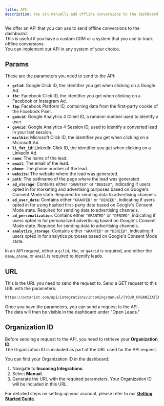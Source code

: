 ```yaml
---
title: API
description: You can manually add offline conversions to the dashboard by sending them to our API.
---
```


We offer an API that you can use to send offline conversions to the dashboard.  
This is useful if you have a custom CRM or a system that you use to track offline conversions.  
You can implement our API in any system of your choice.

## Params

These are the parameters you need to send to the API:

- **`gclid`**: Google Click ID, the identifier you get when clicking on a Google Ad.
- **`fbc`**: Facebook Click ID, the identifier you get when clicking on a Facebook or Instagram Ad.
- **`fbp`**: Facebook Platform ID, containing data from the first-party cookie of the Facebook Pixel.
- **`ga4cid`**: Google Analytics 4 Client ID, a random number used to identify a user.
- **`ga4sid`**: Google Analytics 4 Session ID, used to identify a converted lead in your last session.
- **`msclkid`**: Microsoft Click ID, the identifier you get when clicking on a Microsoft Ad.
- **`li_fat_id`**: LinkedIn Click ID, the identifier you get when clicking on a LinkedIn Ad.
- **`name`**: The name of the lead.
- **`email`**: The email of the lead.
- **`phone`**: The phone number of the lead.
- **`website`**: The website where the lead was generated.
- **`path`**: The pathname of the page where the lead was generated.
- **`ad_storage`**: Contains either `"GRANTED"` or `"DENIED"`, indicating if users opted in for marketing and advertising purposes based on Google's Consent Mode state. Required for sending data to advertising channels.
- **`ad_user_data`**: Contains either `"GRANTED"` or `"DENIED"`, indicating if users opted in for using hashed first-party data based on Google's Consent Mode state. Required for sending data to advertising channels.
- **`ad_personalization`**: Contains either `"GRANTED"` or `"DENIED"`, indicating if users opted in for personalized advertising based on Google's Consent Mode state. Required for sending data to advertising channels.
- **`analytics_storage`**: Contains either `"GRANTED"` or `"DENIED"`, indicating if users opted in for analytics purposes based on Google's Consent Mode state.

In an API request, either a `gclid`, `fbc`, or `ga4cid` is required, and either the `name`, `phone`, or `email` is required to identify leads.

## URL

This is the URL you need to send the request to. Send a GET request to this URL with the parameters:

```bash
https://octanist.com/api/integrations/incoming/manual/{YOUR_ORGANIZATION_ID}/

```

Once you have the parameters, you can send a request to the API.  
The data will then be visible in the dashboard under "Open Leads."

## Organization ID

Before sending a request to the API, you need to retrieve your **Organization ID**.  
The Organization ID is included as part of the URL used for the API request.

You can find your Organization ID in the dashboard:

1. Navigate to **Incoming Integrations**.
2. Select **Manual**.
3. Generate the URL with the required parameters. Your Organization ID will be included in this URL.

For detailed steps on setting up your account, please refer to our **[Getting Started Guide](https://docs.octanist.com/getting-started/)**.
